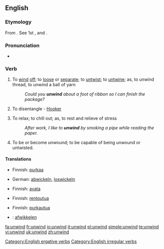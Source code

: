 ==English==

===Etymology===
From {{AS.}} {{term|unwindan}}. See 1st {{term|un-}}, and {{term|wind||to coil}}.

===Pronunciation===
* {{IPA|/ʌn'waɪnd/}}
*: {{rhymes|aɪnd}}

===Verb===
{{en-verb|unwinds|unwinding|unwound}}

# {{transitive}} To [[wind]] [[off]]; to [[loose]] or [[separate]]; to [[untwist]]; to [[untwine]]; as, to unwind thread, to unwind a ball of yarn
#: ''Could you '''unwind''' about a foot of ribbon so I can finish the package?''
# {{context|transitive|obsolete}} To disentangle - [[Hooker]]
# {{context|intransitive|slang}} To relax; to chill out; as, to rest and relieve of stress
#: ''After work, I like to '''unwind''' by smoking a pipe while reading the paper.''
# {{intransitive}} To be or become unwound; to be capable of being unwound or untwisted.

====Translations====
{{trans-top|To wind off}}
* Finnish: [[purkaa]]
{{trans-mid}}
* German: [[abwickeln]], [[loswickeln]]
{{trans-bottom}}

{{trans-top|To disentangle}}
* Finnish: [[avata]]
{{trans-mid}}
{{trans-bottom}}

{{trans-top|To relax}}
* Finnish: [[rentoutua]]
{{trans-mid}}
{{trans-bottom}}

{{trans-top|To be or become unwound}}
* Finnish: [[purkautua]]
{{trans-mid}}
{{trans-bottom}}

{{checktrans-top}}
* {{ttbc|Dutch}}: [[afwikkelen]]
{{checktrans-mid}}
{{checktrans-bottom}}

[[Category:English ergative verbs]]
[[Category:English irregular verbs]]

[[fa:unwind]]
[[fr:unwind]]
[[io:unwind]]
[[it:unwind]]
[[pl:unwind]]
[[simple:unwind]]
[[te:unwind]]
[[vi:unwind]]
[[uk:unwind]]
[[zh:unwind]]